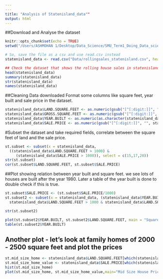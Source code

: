 ```yaml
---
---
title: "Analysis of Statenisland_data""
output: html
---
```


##Download and Analyse the dataset
```r
knitr::opts_chunk$set(echo = TRUE)
setwd("/Users/ASHMOHAN 1/Desktop/Data_Science/SMU_Term1_Doing_Data_science/Project1/dds_statenisland_assignment")

# So, save the file as a csv and use read.csv instead
statenisland_data <- read.csv("Data/rollingsales_statenisland.csv", header = TRUE, sep = ",")

## Check the dataset that shows the rolling house sales in statenisland.
head(statenisland_data)
summary(statenisland_data)
str(statenisland_data)
names(statenisland_data)
```

##Cleaning Data downloaded
Format some columns like square feet, year built and sale price in the dataset. 

```r
statenisland_data$LAND.SQUARE.FEET <- as.numeric(gsub("[^[:digit:]]", "", statenisland_data$LAND.SQUARE.FEET))
statenisland_data$GROSS.SQUARE.FEET <- as.numeric(gsub("[^[:digit:]]", "", statenisland_data$GROSS.SQUARE.FEET))
statenisland_data$YEAR.BUILT <- as.numeric(as.character(statenisland_data$YEAR.BUILT))
statenisland_data$SALE.PRICE <- as.numeric(gsub("[^[:digit:]]", "", statenisland_data$SALE.PRICE))
```

#Subset the dataset and take required fields, correlate between the square feet of land and the sale price.
```r
st.subset <- subset(x = statenisland_data, 
  ((statenisland_data$LAND.SQUARE.FEET > 1000) &  
     (statenisland_data$SALE.PRICE > 1000)), select = c(15,17,20))
str(st.subset)
cor(st.subset$LAND.SQUARE.FEET, st.subset$SALE.PRICE)
```

##Plot showing relation between year built and square feet. we see lots of houses are built after the year 1980. Later a table of the year built is done to double check if this is true.
```r
st.subset$SALE.PRICE <- (st.subset$SALE.PRICE/1000)
st.subset2 <- subset(x = statenisland_data, (statenisland_data$YEAR.BUILT > 1900 & 
  statenisland_data$LAND.SQUARE.FEET > 1000 & statenisland_data$LAND.SQUARE.FEET < 20000), select = c(15, 17))

str(st.subset2)

plot(st.subset2$YEAR.BUILT, st.subset2$LAND.SQUARE.FEET, main = "Square Feet Vs year Built", xlab= "Year Built", ylab = "Square Feet ")
table(st.subset2$YEAR.BUILT)
```


## Another plot -  let's look at family homes of 2000 - 2500 square feet and plot the prices
```r

st.mid_size_home <- statenisland_data$LAND.SQUARE.FEET[which(statenisland_data$LAND.SQUARE.FEET > 2000 & statenisland_data$LAND.SQUARE.FEET < 2500)]
st.mid_size_home_value <- statenisland_data$SALE.PRICE[which(statenisland_data$LAND.SQUARE.FEET > 2000 & statenisland_data$LAND.SQUARE.FEET < 2500)]
hist(st.mid_size_home)
plot(st.mid_size_home, st.mid_size_home_value,main="Mid Size House Prices", xlab="Sale Price in dollars", ylab="Square feet", pch=19)
```
